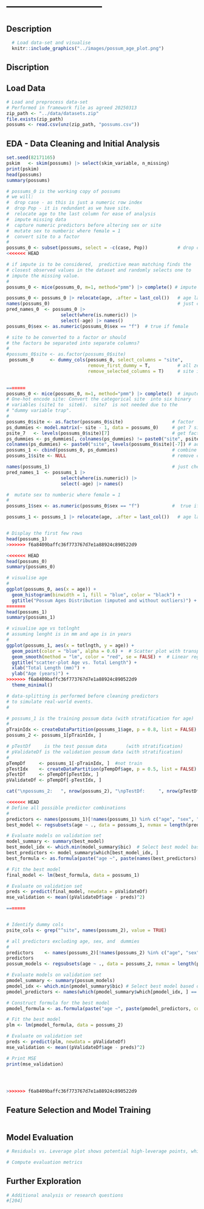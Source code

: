 

# ---------------------------

## Description

```r
  # Load data-set and visualise
  knitr::include_graphics("../images/possum_age_plot.png")

```
## Discription




## Load Data

```r

# Load and preprocess data-set
# Performed in framework file as agreed 20250313
zip_path <- "../data/datasets.zip"
file.exists(zip_path)
possums <- read.csv(unz(zip_path, "possums.csv"))

```

## EDA - Data Cleaning and  Initial Analysis

```r

set.seed(82171165) 
pskim   <- skim(possums) |> select(skim_variable, n_missing)
print(pskim)                           
head(possums)    
summary(possums)

# possums_0 is the working copy of possums
# we will:
#  drop case - as this is just a numeric row index
#  drop Pop - it is redundant as we have site. 
#  relocate age to the last column for ease of analysis 
#  impute missing data 
#  capture numeric predictors before altering sex or site
#  mutate sex to numberic where female = 1
#  convert site to a factor
#
possums_0 <- subset(possums, select = -c(case, Pop))           # drop case and Pop
<<<<<<< HEAD

# if impute is to be considered,  predictive mean matching finds the 
# closest observed values in the dataset and randomly selects one to 
# impute the missing value.
#
possums_0 <- mice(possums_0, m=1, method="pmm") |> complete() # impute predictive mean matching

possums_0 <- possums_0 |> relocate(age, .after = last_col())   # age last 
names(possums_0)                                               # just checking
pred_names_0  <- possums_0 |> 
                    select(where(is.numeric)) |>  
                    select(-age) |> names() 
possums_0$sex <- as.numeric(possums_0$sex == "f")  # true if female

# site to be converted to a factor or should    
# the factors be separated into separate columns? 
#
#possums_0$site <- as.factor(possums_0$site)
 possums_0      <- dummy_cols(possums_0, select_columns = "site", 
                              remove_first_dummy = T,          # all zeros = site1
                              remove_selected_columns = T)     # site is dropped

 
=======
possums_0 <- mice(possums_0, m=1, method="pmm") |> complete()  # impute
# One-hot encode site: Convert the categorical site  into six binary 
# variables (site1 to  site6).  site7  is not needed due to the 
# "dummy variable trap".    
#
possums_0$site <- as.factor(possums_0$site)                  # factor 
ps_dummies <- model.matrix(~ site - 1, data = possums_0)     # get 7 site columns
psite_7   <- levels(possums_0$site)[7]                       # get factor 7
ps_dummies <- ps_dummies[, colnames(ps_dummies) != paste0("site", psite_7)] #remove site7
colnames(ps_dummies) <- paste0("site", levels(possums_0$site)[-7]) # add names
possums_1 <- cbind(possums_0, ps_dummies)                    # combine with dummies
possums_1$site <- NULL                                       # remove categorical

names(possums_1)                                             # just checking
pred_names_1  <- possums_1 |> 
                    select(where(is.numeric)) |>  
                    select(-age) |> names() 

#  mutate sex to numberic where female = 1
#
possums_1$sex <- as.numeric(possums_0$sex == "f")            #  true if female

possums_1 <- possums_1 |> relocate(age, .after = last_col())   # age last 


# Display the first few rows
head(possums_1)
>>>>>>> f6a8409baffc36f773767d7e1a88924c890522d9
```

```r

<<<<<<< HEAD
head(possums_0)
summary(possums_0)

# visualise age 
#
ggplot(possums_0, aes(x = age)) +
  geom_histogram(binwidth = 1, fill = "blue", color = "black") +
  ggtitle("Possum Ages Distribution (imputed and without outliers)") +
=======
head(possums_1)
summary(possums_1)

# visualise age vs totlnght
# assuming lenght is in mm and age is in years
#
ggplot(possums_1, aes(x = totlngth, y = age)) +
  geom_point(color = "blue", alpha = 0.6) +  # Scatter plot with transparency
  geom_smooth(method = "lm", color = "red", se = FALSE) +  # Linear regression line
  ggtitle("scatter-plot Age vs. Total Length") +
  xlab("Total Length (mm)") +
  ylab("Age (years)") +
>>>>>>> f6a8409baffc36f773767d7e1a88924c890522d9
  theme_minimal()
```

```r

# data-splitting is performed before cleaning predictors 
# to simulate real-world events. 
# 

# possums_1 is the training possum data (with stratification for age)
#
pTrainIdx <- createDataPartition(possums_1$age, p = 0.8, list = FALSE)
possums_2 <- possums_1[pTrainIdx, ]

# pTestDf     is the test possum data       (with stratification)
# pValidateDf is the validation possum data (with stratification) 
#
pTempDf     <- possums_1[-pTrainIdx, ]  #not train
pTestIdx    <- createDataPartition(pTempDf$age, p = 0.5, list = FALSE) 
pTestDf     <- pTempDf[pTestIdx, ]   
pValidateDf <- pTempDf[-pTestIdx, ]

cat("\npossums_2:   ", nrow(possums_2), "\npTestDf:     ", nrow(pTestDf), "\nVpValidateDf: ", nrow(pValidateDf),"\n")

```
```r

<<<<<<< HEAD
# Define all possible predictor combinations
#
predictors <- names(possums_1)[!names(possums_1) %in% c("age", "sex", "site")]  # Exclude categorical
best_model <- regsubsets(age ~ ., data = possums_1, nvmax = length(predictors))

# Evaluate models on validation set
model_summary <- summary(best_model)
best_model_idx <- which.min(model_summary$bic)  # Select best model based on BIC
best_predictors <- model_summary$which[best_model_idx, ]
best_formula <- as.formula(paste("age ~", paste(names(best_predictors)[-1], collapse = " + ")))

# Fit the best model
final_model <- lm(best_formula, data = possums_1)

# Evaluate on validation set
preds <- predict(final_model, newdata = pValidateDf)
mse_validation <- mean((pValidateDf$age - preds)^2)

=======


# Identify dummy cols
psite_cols <- grep("^site", names(possums_2), value = TRUE)

# all predictors excluding age, sex, and  dummies
#
predictors    <- names(possums_2)[!names(possums_2) %in% c("age", "sex", psite_cols)]
predictors
possum_models <- regsubsets(age ~ ., data = possums_2, nvmax = length(predictors))

# Evaluate models on validation set
pmodel_summary <- summary(possum_models)
pmodel_idx <- which.min(pmodel_summary$bic) # Select best model based on BIC (bayesian)
pmodel_predictors <- names(which(pmodel_summary$which[pmodel_idx, ] == TRUE))[-1]  # Extract best predictors

# Construct formula for the best model
pmodel_formula <- as.formula(paste("age ~", paste(pmodel_predictors, collapse = " + ")))

# Fit the best model
plm <- lm(pmodel_formula, data = possums_2)

# Evaluate on validation set
preds <- predict(plm, newdata = pValidateDf)
mse_validation <- mean((pValidateDf$age - preds)^2)

# Print MSE
print(mse_validation)




>>>>>>> f6a8409baffc36f773767d7e1a88924c890522d9
```


\newpage
## Feature Selection and Model Training
```r


```

## Model Evaluation

```r
# Residuals vs. Leverage plot shows potential high-leverage points, which may be influencing the model too much

# Compute evaluation metrics
```

## Further Exploration

```r
# Additional analysis or research questions 
#[204]
```
